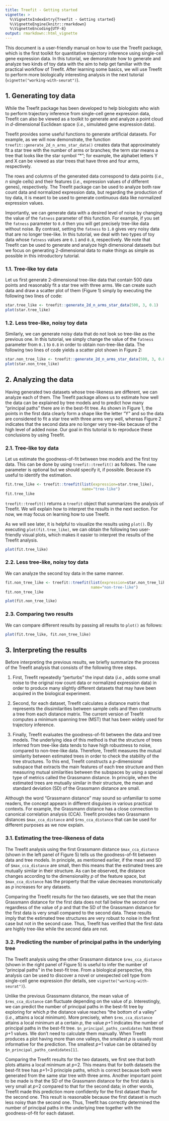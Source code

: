 ```yaml
---
title: Treefit - Getting started
vignette: >
  %\VignetteIndexEntry{Treefit - Getting started}
  %\VignetteEngine{knitr::rmarkdown}
  %\VignetteEncoding{UTF-8}
output: rmarkdown::html_vignette
---
```


This document is a user-friendly manual on how to use the Treefit
package, which is the first toolkit for quantitative trajectory
inference using single-cell gene expression data. In this tutorial, we
demonstrate how to generate and analyze two kinds of toy data with the
aim to help get familiar with the practical workflow of Treefit. After
learning some basics, we will use Treefit to perform more biologically
interesting analysis in the next tutorial
(`vignette("working-with-seurat")`).

## 1. Generating toy data

While the Treefit package has been developed to help biologists who
wish to perform trajectory inference from single-cell gene expression
data, Treefit can also be viewed as a toolkit to generate and analyze
a point cloud in <i>d</i>-dimensional Euclidean space (<i>i.e.</i>,
simulated gene expression data).

Treefit provides some useful functions to generate artificial
datasets. For example, as we will now demonstrate, the function
`treefit::generate_2d_n_arms_star_data()` creates data that
approximately fit a star tree with the number of arms or branches; the
term star means a tree that looks like the star symbol "\*"; for
example, the alphabet letters Y and X can be viewed as star trees that
have three and four arms, respectively.

The rows and columns of the generated data correspond to data points
(<i>i.e.</i>, <i>n</i> single cells) and their features (<i>i.e.</i>,
expression values of <i>d</i> different genes), respectively. The
Treefit package can be used to analyze both raw count data and
normalized expression data, but regarding the production of toy data,
it is meant to be used to generate continuous data like normalized
expression values.

Importantly, we can generate data with a desired level of noise by
changing the value of the `fatness` parameter of this function. For
example, if you set the `fatness` parameter to `0.0` then you will get
precisely tree-like data without noise. By contrast, setting the
`fatness` to `1.0` gives very noisy data that are no longer
tree-like. In this tutorial, we deal with two types of toy data whose
`fatness` values are `0.1` and `0.8`, respectively. We note that
Treefit can be used to generate and analyze high dimensional datasets
but we focus on generating 2-dimensional data to make things as simple
as possible in this introductory tutorial.

### 1.1. Tree-like toy data

Let us first generate 2-dimensional tree-like data that contain 500
data points and reasonably fit a star tree with three arms. We can
create such data and draw a scatter plot of them (Figure 1) simply by
executing the following two lines of code:

```r
star.tree_like <- treefit::generate_2d_n_arms_star_data(500, 3, 0.1)
plot(star.tree_like)
```

### 1.2. Less tree-like, noisy toy data

Similarly, we can generate noisy data that do not look so tree-like as
the previous one. In this tutorial, we simply change the value of the
`fatness` parameter from `0.1` to `0.8` in order to obtain
non-tree-like data. The following two lines of code yields a scatter
plot shown in Figure 2:

```r
star.non_tree_like <- treefit::generate_2d_n_arms_star_data(500, 3, 0.8)
plot(star.non_tree_like)
```

## 2. Analyzing the data

Having generated two datasets whose tree-likeness are different, we
can analyze each of them. The Treefit package allows us to estimate
how well the data can be explained by tree models and to predict how
many "principal paths" there are in the best-fit tree. As shown in
Figure 1, the points in the first data clearly form a shape like the
letter "Y" and so the data are considered to fit a star tree with
three arms very well, whereas Figure 2 indicates that the second data
are no longer very tree-like because of the high level of added
noise. Our goal in this tutorial is to reproduce these conclusions by
using Treefit.

### 2.1. Tree-like toy data

Let us estimate the goodness-of-fit between tree models and the first
toy data. This can be done by using `treefit::treefit()` as
follows. The `name` parameter is optional but we should specify
it, if possible. Because it's useful to identify the estimation.

```r
fit.tree_like <- treefit::treefit(list(expression=star.tree_like),
                                  name="tree-like")
fit.tree_like
```

`treefit::treefit()` returns a `treefit` object that summarizes the
analysis of Treefit. We will explain how to interpret the results in
the next section. For now, we may focus on learning how to use
Treefit.

As we will see later, it is helpful to visualize the results using
`plot()`. By executing `plot(fit.tree_like)`, we can obtain the
following two user-friendly visual plots, which makes it easier to
interpret the results of the Treefit analysis.

```r
plot(fit.tree_like)
```

### 2.2. Less tree-like, noisy toy data

We can analyze the second toy data in the same manner.

```r
fit.non_tree_like <- treefit::treefit(list(expression=star.non_tree_like),
                                      name="non-tree-like")
fit.non_tree_like
```

```r
plot(fit.non_tree_like)
```

### 2.3. Comparing two results

We can compare different results by passing all results to `plot()` as
follows:

```r
plot(fit.tree_like, fit.non_tree_like)
```

## 3. Interpreting the results

Before interpreting the previous results, we briefly summarize the
process of the Treefit analysis that consists of the following three
steps.

  1. First, Treefit repeatedly "perturbs" the input data (<i>i.e.</i>,
     adds some small noise to the original row count data or
     normalized expression data) in order to produce many slightly
     different datasets that may have been acquired in the biological
     experiment.

  2. Second, for each dataset, Treefit calculates a distance matrix
     that represents the dissimilarities between sample cells and then
     constructs a tree from each distance matrix. The current version
     of Treefit computes a minimum spanning tree (MST) that has been
     widely used for trajectory inference.

  3. Finally, Treefit evaluates the goodness-of-fit between the data
     and tree models. The underlying idea of this method is that the
     structure of trees inferred from tree-like data tends to have
     high robustness to noise, compared to non-tree-like
     data. Therefore, Treefit measures the mutual similarity between
     estimated trees in order to check the stability of the tree
     structures. To this end, Treefit constructs a
     <i>p</i>-dimensional subspace that extracts the main features of
     each tree structure and then measuring mutual similarities
     between the subspaces by using a special type of metrics called
     the Grassmann distance. In principle, when the estimated trees
     are mutually similar in their structure, the mean and standard
     deviation (SD) of the Grassmann distance are small.

Although the word "Grassmann distance" may sound so unfamiliar to some
readers, the concept appears in different disguises in various
practical contexts. For example, the Grassmann distance has a close
connection to canonical correlation analysis (CCA). Treefit provides
two Grassmann distances `$max_cca_distance` and `$rms_cca_distance`
that can be used for different purposes as we now explain.

### 3.1. Estimating the tree-likeness of data

The Treefit analysis using the first Grassmann distance
`$max_cca_distance` (shown in the left panel of Figure 5) tells us the
goodness-of-fit between data and tree models. In principle, as
mentioned earlier, if the mean and SD of `$max_cca_distance` are
small, then this means that the estimated trees are mutually similar
in their structure. As can be observed, the distance changes according
to the dimensionality <i>p</i> of the feature space, but
`$max_cca_distance` has the property that the value decreases
monotonically as <i>p</i> increases for any datasets.

Comparing the Treefit results for the two datasets, we see that the
mean Grassmann distance for the first data does not fall below the
second one regardless of the value of <i>p</i> and that the SD of the
Grassmann distance for the first data is very small compared to the
second data. These results imply that the estimated tree structures
are very robust to noise in the first case but not in the second
case. Thus, Treefit has verified that the first data are highly
tree-like while the second data are not.

### 3.2. Predicting the number of principal paths in the underlying tree

The Treefit analysis using the other Grassmann distance
`$rms_cca_distance` (shown in the right panel of Figure 5) is useful to
infer the number of "principal paths" in the best-fit tree. From a
biological perspective, this analysis can be used to discover a novel
or unexpected cell type from single-cell gene expression (for details,
see `vignette("working-with-seurat")`).

Unlike the previous Grassmann distance, the mean value of
`$rms_cca_distance` can fluctuate depending on the value of
<i>p</i>. Interestingly, we can predict the number of principal paths
in the best-fit tree by exploring for which <i>p</i> the distance
value reaches "the bottom of a valley" (<i>i.e.</i>, attains a local
minimum). More precisely, when `$rms_cca_distance` attains a local
minimum at a certain <i>p</i>, the value <i>p</i>+1 indicates the
number of principal paths in the best-fit
tree. `$n_principal_paths_candidates` has these <i>p</i>+1 values. We
don't need to calculate them manually. When Treefit produces a plot
having more than one valleys, the smallest <i>p</i> is usually most
informative for the prediction. The smallest <i>p</i>+1 value can be
obtained by `$n_principal_paths_candidates[1]`.

Comparing the Treefit results for the two datasets, we first see that
both plots attains a local minimum at <i>p</i>=2. This means that for
both datasets the best-fit tree has <i>p</i>+1=3 principle paths,
which is correct because both were generated from the same star tree
with three arms. Another important point to be made is that the SD of
the Grassmann distance for the first data is very small at <i>p</i>=2
compared to that for the second data; in other words, Treefit made
this prediction more confidently for the first dataset than for the
second one. This result is reasonable because the first dataset is
much less noisy than the second one. Thus, Treefit has correctly
determined the number of principal paths in the underlying tree
together with the goodness-of-fit for each dataset.

